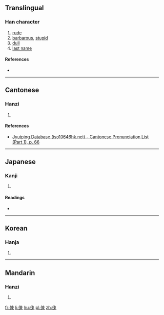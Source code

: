 ==Translingual==

===Han character===
{{Han char|rn=9|rad=人|as=08|sn=10|four=|canj=ODW|ids=⿰亻東}}

# [[rude]]
# [[barbarous]], [[stupid]]
# [[dull]]
# [[last name]]

====References====
* {{Han ref|kx=0109.110|dkj=00801|dj=0232.090|hdz=10172.040|uh=5032|ud=20530}}

----

==Cantonese==

===Hanzi===
{{yue-hanzi|jyut=[[dung1]]|y=dung1}}

# {{defn|lang=yue|sort=人08}}

====References====
* [http://www.iso10646hk.net/jp/document/download.jsp Jyutping Database (iso10646hk.net) - Cantonese Pronunciation List (Part 1), p. 66]

----

==Japanese==

===Kanji===
{{ja-kanji|grade=|rs=人08}}

# {{defn|lang=ja|sort=人08}}

====Readings====
* {{ja-readings|on=[[とう]] (tō), [[つ]] (tsu)|kun=[[おろかなさま]] (orokanasama)}}

----

==Korean==

===Hanja===
{{ko-hanja|hangeul=동|rv=dong|mr=tong}}

# {{defn|lang=ko|sort=人08}}

----

==Mandarin==

===Hanzi===
{{cmn-hanzi|pin=[[dōng]] ([[dong1]])|wg=tung<sup>1</sup>}}

# {{defn|lang=cmn|sort=人08}}

[[fr:倲]]
[[li:倲]]
[[hu:倲]]
[[pl:倲]]
[[zh:倲]]